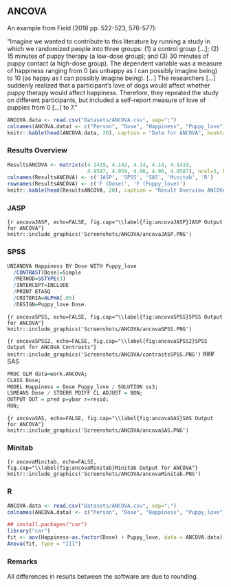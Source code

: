 
## ANCOVA

An example from Field (2018 pp. 522-523, 576-577):

"Imagine we wanted to contribute to this literature by running a study in which we randomized people into three groups: (1) a control group [...]; (2) 15 minutes of puppy therapy (a low-dose group); and (3) 30 minutes of puppy contact (a high-dose group). The dependent variable was a measure of happiness ranging from 0 (as unhappy as I can possibly imagine being) to 10 (as happy as I can possibly imagine being). [...] The researchers [...] suddenly realized that a participant's love of dogs would affect whether puppy therapy would affect happiness. Therefore, they repeated the study on different participants, but included a self-report measure of love of puppies from 0 [...] to 7." 

```r
ANCOVA.data <- read.csv("Datasets/ANCOVA.csv", sep=";")
colnames(ANCOVA.data) <- c("Person", "Dose", "Happiness", "Puppy_love")
knitr::kable(head(ANCOVA.data, 20), caption = "Data for ANCOVA", booktabs = T)
```
### Results Overview

```r
ResultsANCOVA <- matrix(c(4.1419, 4.142, 4.14, 4.14, 4.1419,
                          4.9587, 4.959, 4.96, 4.96, 4.9587), ncol=5, byrow = T)
colnames(ResultsANCOVA) <- c('JASP', 'SPSS', 'SAS', 'Minitab', 'R')
rownames(ResultsANCOVA) <- c('F (Dose)', 'F (Puppy_love)')
knitr::kable(head(ResultsANCOVA, 20), caption = "Result Overview ANCOVA", booktabs = T)
```


### JASP

```{r ancovaJASP, echo=FALSE, fig.cap="\\label{fig:ancovaJASP}JASP Output for ANCOVA"}
knitr::include_graphics('Screenshots/ANCOVA/ancovaJASP.PNG')
```

### SPSS

```r
UNIANOVA Happiness BY Dose WITH Puppy_love
  /CONTRAST(Dose)=Simple
  /METHOD=SSTYPE(3)
  /INTERCEPT=INCLUDE
  /PRINT ETASQ
  /CRITERIA=ALPHA(.05)
  /DESIGN=Puppy_love Dose.
```

```{r ancovaSPSS, echo=FALSE, fig.cap="\\label{fig:ancovaSPSS}SPSS Output for ANCOVA"}
knitr::include_graphics('Screenshots/ANCOVA/ancovaSPSS.PNG')
```

```{r ancovaSPSS2, echo=FALSE, fig.cap="\\label{fig:ancovaSPSS2}SPSS Output for ANCOVA Contrasts"}
knitr::include_graphics('Screenshots/ANCOVA/contrastsSPSS.PNG')
```
### SAS

```r
PROC GLM data=work.ANCOVA;
CLASS Dose;
MODEL Happiness = Dose Puppy_love / SOLUTION ss3;
LSMEANS Dose / STDERR PDIFF CL ADJUST = BON;
OUTPUT OUT = pred p=ybar r=resid;
RUN;
```

```{r ancovaSAS, echo=FALSE, fig.cap="\\label{fig:ancovaSAS}SAS Output for ANCOVA"}
knitr::include_graphics('Screenshots/ANCOVA/ancovaSAS.PNG')
```


### Minitab

```{r ancovaMinitab, echo=FALSE, fig.cap="\\label{fig:ancovaMinitab}Minitab Output for ANCOVA"}
knitr::include_graphics('Screenshots/ANCOVA/ancovaMinitab.PNG')
```


### R

```r
ANCOVA.data <- read.csv("Datasets/ANCOVA.csv", sep=";")
colnames(ANCOVA.data) <- c("Person", "Dose", "Happiness", "Puppy_love")
```

```r
## install.packages("car")
library("car")
fit <- aov(Happiness~as.factor(Dose) + Puppy_love, data = ANCOVA.data)
Anova(fit, type = "III")
```
### Remarks

All differences in results between the software are due to rounding.

